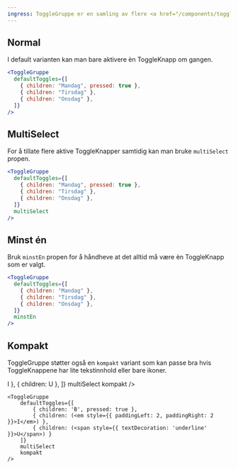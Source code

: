 ```yaml
---
ingress: ToggleGruppe er en samling av flere <a href="/components/toggleknapp">ToggleKnapper</a>. ToggleGruppe tar seg også av styling av ToggleKnapper slik at disse står helt inntil hverandre.
---
```



## Normal

I default varianten kan man bare aktivere èn ToggleKnapp om gangen.

<Example>
  <ToggleGruppe
    defaultToggles={[
      { children: "Mandag", pressed: true },
      { children: "Tirsdag" },
      { children: "Onsdag" },
    ]}
  />
</Example>

```jsx
<ToggleGruppe
  defaultToggles={[
    { children: "Mandag", pressed: true },
    { children: "Tirsdag" },
    { children: "Onsdag" },
  ]}
/>
```

## MultiSelect

For å tillate flere aktive ToggleKnapper samtidig kan man bruke `multiSelect` propen.

<Example>
  <ToggleGruppe
    defaultToggles={[
      { children: "Mandag", pressed: true },
      { children: "Tirsdag" },
      { children: "Onsdag" },
    ]}
    multiSelect
  />
</Example>

```jsx
<ToggleGruppe
  defaultToggles={[
    { children: "Mandag", pressed: true },
    { children: "Tirsdag" },
    { children: "Onsdag" },
  ]}
  multiSelect
/>
```

## Minst én

Bruk `minstEn` propen for å håndheve at det alltid må være èn ToggleKnapp som er valgt.

<Example>
  <ToggleGruppe
    defaultToggles={[
      { children: "Mandag" },
      { children: "Tirsdag" },
      { children: "Onsdag" },
    ]}
    minstEn
  />
</Example>

```jsx
<ToggleGruppe
  defaultToggles={[
    { children: "Mandag" },
    { children: "Tirsdag" },
    { children: "Onsdag" },
  ]}
  minstEn
/>
```

## Kompakt

ToggleGruppe støtter også en `kompakt` variant som kan passe bra hvis ToggleKnappene har lite tekstinnhold eller bare ikoner.

<Example>
  <ToggleGruppe
    defaultToggles={[
      { children: "B", pressed: true },
      { children: <em style={{ paddingLeft: 2, paddingRight: 2 }}>I</em> },
      { children: <span style={{ textDecoration: "underline" }}>U</span> },
    ]}
    multiSelect
    kompakt
  />
</Example>

```
<ToggleGruppe
    defaultToggles={[
        { children: 'B', pressed: true },
        { children: (<em style={{ paddingLeft: 2, paddingRight: 2 }}>I</em>) },
        { children: (<span style={{ textDecoration: 'underline' }}>U</span>) }
    ]}
    multiSelect
    kompakt
/>
```
